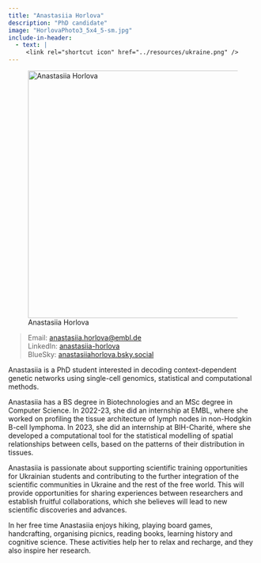 ```yaml
---
title: "Anastasiia Horlova"
description: "PhD candidate"
image: "HorlovaPhoto3_5x4_5-sm.jpg"
include-in-header:
  - text: |
     <link rel="shortcut icon" href="../resources/ukraine.png" />
---
```


![Anastasiia Horlova](HorlovaPhoto3_5x4_5.jpg){width="500" fig-align="center"}

> Email: [anastasiia.horlova\@embl.de](mailto:Canastasiia.horlova@embl.de)\
> LinkedIn: [anastasiia-horlova](https://www.linkedin.com/in/anastsiia-horlova-5159341a3/)\
> BlueSky: [anastasiiahorlova.bsky.social](https://bsky.app/profile/anastasiiahorlova.bsky.social)

Anastasiia is a PhD student interested in decoding context-dependent genetic networks using single-cell genomics, statistical and computational methods.

Anastasiia has a BS degree in Biotechnologies and an MSc degree in Computer Science. In 2022-23, she did an internship at EMBL, where she worked on profiling the tissue architecture of lymph nodes in non-Hodgkin B-cell lymphoma. In 2023, she did an internship at BIH-Charité, where she developed a computational tool for the statistical modelling of spatial relationships between cells, based on the patterns of their distribution in tissues.

Anastasiia is passionate about supporting scientific training opportunities for Ukrainian students and contributing to the further integration of the scientific communities in Ukraine and the rest of the free world. This will provide opportunities for sharing experiences between researchers and establish fruitful collaborations, which she believes will lead to new scientific discoveries and advances.

In her free time Anastasiia enjoys hiking, playing board games, handcrafting, organising picnics, reading books, learning history and cognitive science. These activities help her to relax and recharge, and they also inspire her research.
